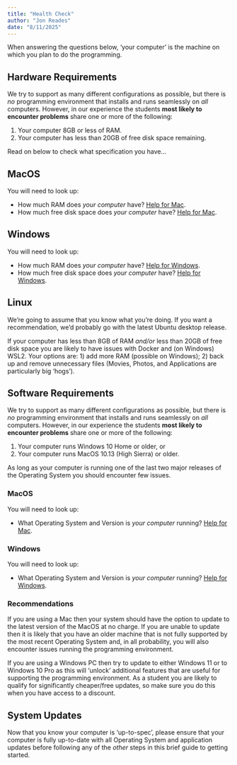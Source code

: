 ```yaml
---
title: "Health Check"
author: "Jon Reades"
date: "8/11/2025"
---
```


When answering the questions below, 'your computer' is the machine on which you plan to do the programming.

## Hardware Requirements

We try to support as many different configurations as possible, but there is *no* programming environment that installs and runs seamlessly on *all* computers. However, in our experience the students **most likely to encounter problems** share one or more of the following:

1. Your computer 8GB or less of RAM.
2. Your computer has less than 20GB of free disk space remaining.

Read on below to check what specification you have...

::: {.panel-tabset}

## MacOS

You will need to look up:

- How much RAM does _your computer_ have? [Help for Mac](https://www.macworld.co.uk/how-to/mac/much-ram-need-more-3793418/).
- How much free disk space does _your computer_ have? [Help for Mac](https://www.macworld.com/article/2972775/how-to-check-a-mac-free-hard-drive-space.html).

## Windows

You will need to look up:

- How much RAM does _your computer_ have? [Help for Windows](https://www.howtogeek.com/435644how-to-see-how-much-ram-is-in-your-pc-and-its-speed/).
- How much free disk space does _your computer_ have? [Help for Windows](https://www.lifewire.com/how-to-check-free-hard-drive-space-in-windows-2619187).

## Linux

We're going to assume that you know what you're doing. If you want a recommendation, we'd probably go with the latest Ubuntu desktop release.

:::

If your computer has less than 8GB of RAM *and/or* less than 20GB of free disk space you are likely to have issues with Docker and (on Windows) WSL2. Your options are: 1) add more RAM (possible on Windows); 2) back up and remove unnecessary files (Movies, Photos, and Applications are particularly big 'hogs').

## Software Requirements

We try to support as many different configurations as possible, but there is *no* programming environment that installs and runs seamlessly on *all* computers. However, in our experience the students **most likely to encounter problems** share one or more of the following:

1. Your computer runs Windows 10 Home or older, or 
2. Your computer runs MacOS 10.13 (High Sierra) or older.

As long as your computer is running one of the last two major releases of the Operating System you should encounter few issues.

### MacOS

You will need to look up:

- What Operating System and Version is _your computer_ running? [Help for Mac](https://support.apple.com/en-gb/HT201260).

### Windows

You will need to look up:

- What Operating System and Version is _your computer_ running? [Help for Windows](https://support.microsoft.com/en-gb/help/13443/windows-which-version-am-i-running).

### Recommendations

If you are using a Mac then your system should have the option to update to the latest version of the MacOS at no charge. If you are unable to update then it is likely that you have an older machine that is not fully supported by the most recent Operating System and, in all probability, you will also encounter issues running the programming environment.

If you are using a Windows PC then try to update to either Windows 11 or to Windows 10 Pro as this will 'unlock' additional features that are useful for supporting the programming environment. As a student you are likely to qualify for significantly cheaper/free updates, so make sure you do this when you have access to a discount.

## System Updates

Now that you know your computer is 'up-to-spec', please ensure that your computer is fully up-to-date with all Operating System and application updates before following any of the *other* steps in this brief guide to getting started. 

